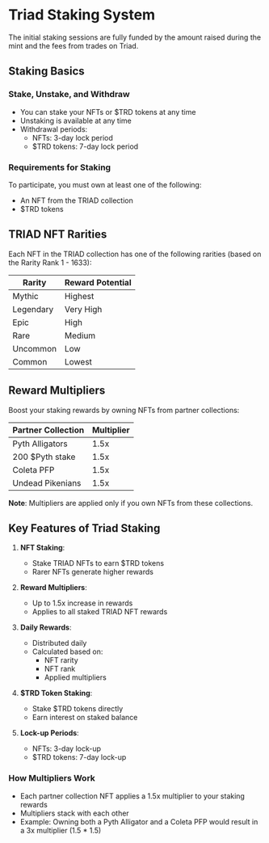 
# Triad Staking System

The initial staking sessions are fully funded by the amount raised during the mint and the fees from trades on Triad.

## Staking Basics

### Stake, Unstake, and Withdraw

- You can stake your NFTs or $TRD tokens at any time
- Unstaking is available at any time
- Withdrawal periods:
  - NFTs: 3-day lock period
  - $TRD tokens: 7-day lock period

### Requirements for Staking

To participate, you must own at least one of the following:

- An NFT from the TRIAD collection
- $TRD tokens

## TRIAD NFT Rarities

Each NFT in the TRIAD collection has one of the following rarities (based on the Rarity Rank 1 - 1633):

| Rarity    | Reward Potential |
| --------- | ---------------- |
| Mythic    | Highest          |
| Legendary | Very High        |
| Epic      | High             |
| Rare      | Medium           |
| Uncommon  | Low              |
| Common    | Lowest           |

## Reward Multipliers

Boost your staking rewards by owning NFTs from partner collections:

| Partner Collection | Multiplier |
| ------------------ | ---------- |
| Pyth Alligators    | 1.5x       |
| 200 $Pyth stake    | 1.5x       |
| Coleta PFP         | 1.5x       |
| Undead Pikenians   | 1.5x       |

**Note**: Multipliers are applied only if you own NFTs from these collections.

## Key Features of Triad Staking

1. **NFT Staking**:

   - Stake TRIAD NFTs to earn $TRD tokens
   - Rarer NFTs generate higher rewards

2. **Reward Multipliers**:

   - Up to 1.5x increase in rewards
   - Applies to all staked TRIAD NFT rewards

3. **Daily Rewards**:

   - Distributed daily
   - Calculated based on:
     - NFT rarity
     - NFT rank
     - Applied multipliers

4. **$TRD Token Staking**:

   - Stake $TRD tokens directly
   - Earn interest on staked balance

5. **Lock-up Periods**:
   - NFTs: 3-day lock-up
   - $TRD tokens: 7-day lock-up

### How Multipliers Work

- Each partner collection NFT applies a 1.5x multiplier to your staking rewards
- Multipliers stack with each other
- Example: Owning both a Pyth Alligator and a Coleta PFP would result in a 3x multiplier (1.5 \* 1.5)

